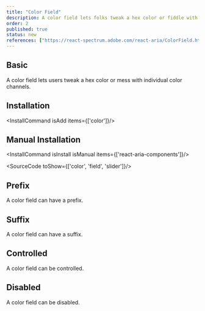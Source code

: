 ```yaml
---
title: "Color Field"
description: A color field lets folks tweak a hex color or fiddle with the individual color channels.
order: 2
published: true
status: new
references: ["https://react-spectrum.adobe.com/react-aria/ColorField.html"]
---
```


## Basic
A color field lets users tweak a hex color or mess with individual color channels.
<How toUse="colors/color-field-demo" />

## Installation
<InstallCommand isAdd items={['color']}/>

## Manual Installation

<InstallCommand isInstall isManual items={['react-aria-components']}/>

<SourceCode toShow={['color', 'field', 'slider']}/>

## Prefix
A color field can have a prefix.
<How toUse="colors/color-field-with-prefix-demo" />

## Suffix
A color field can have a suffix.
<How toUse="colors/color-field-with-suffix-demo" />

## Controlled
A color field can be controlled.
<How toUse="colors/color-field-controlled-demo" />

## Disabled
A color field can be disabled.
<How toUse="colors/color-field-disabled-demo" />
